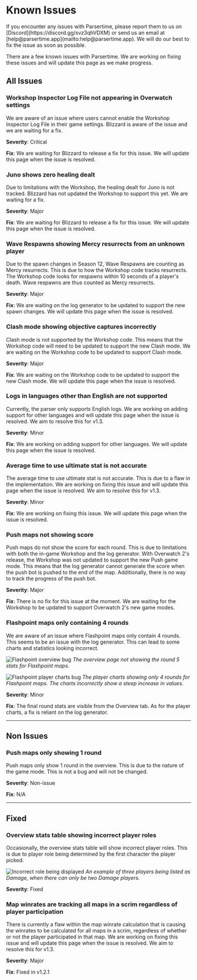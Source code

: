 
# Known Issues

<Callout type="info">
    If you encounter any issues with Parsertime, please report them to us on
    [Discord](https://discord.gg/svz3qhVDXM) or send us an email at
    [help@parsertime.app](mailto:help@parsertime.app). We will do our best to fix the
    issue as soon as possible.
</Callout>

There are a few known issues with Parsertime. We are working on fixing these issues 
and will update this page as we make progress.

## All Issues

### Workshop Inspector Log File not appearing in Overwatch settings
We are aware of an issue where users cannot enable the Workshop Inspector Log File in
their game settings. Blizzard is aware of the issue and we are waiting for a fix.

**Severity**: Critical

**Fix**: We are waiting for Blizzard to release a fix for this issue. We will update this
page when the issue is resolved.

### Juno shows zero healing dealt
Due to limitations with the Workshop, the healing dealt for Juno is not tracked.
Blizzard has not updated the Workshop to support this yet. We are waiting for a fix.

**Severity**: Major

**Fix**: We are waiting for Blizzard to release a fix for this issue. We will update this
page when the issue is resolved.

### Wave Respawns showing Mercy resurrects from an unknown player
Due to the spawn changes in Season 12, Wave Respawns are counting as Mercy resurrects.
This is due to how the Workshop code tracks resurrects. The Workshop code looks for
respawns within 10 seconds of a player's death. Wave respawns are thus counted as
Mercy resurrects.

**Severity**: Major

**Fix**: We are waiting on the log generator to be updated to support the new spawn
changes. We will update this page when the issue is resolved.

### Clash mode showing objective captures incorrectly
Clash mode is not supported by the Workshop code. This means that the Workshop code
will need to be updated to support the new Clash mode. We are waiting on the Workshop code
to be updated to support Clash mode.

**Severity**: Major

**Fix**: We are waiting on the Workshop code to be updated to support the new Clash mode. We will
update this page when the issue is resolved.

### Logs in languages other than English are not supported
Currently, the parser only supports English logs. We are working on adding support for
other languages and will update this page when the issue is resolved. We aim to resolve this for v1.3.

**Severity**: Minor

**Fix**: We are working on adding support for other languages. We will update this page when the issue is resolved.

### Average time to use ultimate stat is not accurate
The average time to use ultimate stat is not accurate. This is due to a flaw in the
implementation. We are working on fixing this issue and will update this page when the issue is resolved.
We aim to resolve this for v1.3.

**Severity**: Minor

**Fix**: We are working on fixing this issue. We will update this page when the issue is resolved.

### Push maps not showing score
Push maps do not show the score for each round. This is due to limitations with both
the in-game Workshop and the log generator. With Overwatch 2's release, the Workshop
was not updated to support the new Push game mode. This means that the log generator
cannot generate the score when the push bot is pushed to the end of the map.
Additionally, there is no way to track the progress of the push bot.

**Severity**: Major

**Fix**: There is no fix for this issue at the moment. We are waiting for the Workshop
to be updated to support Overwatch 2's new game modes.

### Flashpoint maps only containing 4 rounds
We are aware of an issue where Flashpoint maps only contain 4 rounds. 
This seems to be an issue with the log generator. This can lead to some charts and 
statistics looking incorrect.

![Flashpoint overview bug](/known-issues/flashpoint-bug-1.png)
*The overview page not showing the round 5 stats for Flashpoint maps.*

![Flashpoint player charts bug](/known-issues/flashpoint-bug-2.png)
*The player charts showing only 4 rounds for Flashpoint maps. The charts incorrectly 
show a steep increase in values.*

**Severity**: Minor

**Fix**: The final round stats are visible from the Overview tab. As for the player 
charts, a fix is reliant on the log generator.

---


## Non Issues
### Push maps only showing 1 round
Push maps only show 1 round in the overview. This is due to the nature of the game mode.
This is not a bug and will not be changed.

**Severity**: Non-issue

**Fix**: N/A

---

## Fixed
### Overview stats table showing incorrect player roles
Occasionally, the overview stats table will show incorrect player roles.
This is due to player role being determined by the first character the player picked.

![Incorrect role being displayed](/known-issues/incorrect-roles-bug.png)
*An example of three players being listed as Damage, when there can only be two Damage players.*

**Severity**: Fixed

### Map winrates are tracking all maps in a scrim regardless of player participation
There is currently a flaw within the map winrate calculation that is causing the winrates
to be calculated for all maps in a scrim, regardless of whether or not the player participated
in that map. We are working on fixing this issue and will update this page when the issue is resolved.
We aim to resolve this for v1.3.

**Severity**: Major

**Fix**: Fixed in v1.2.1
